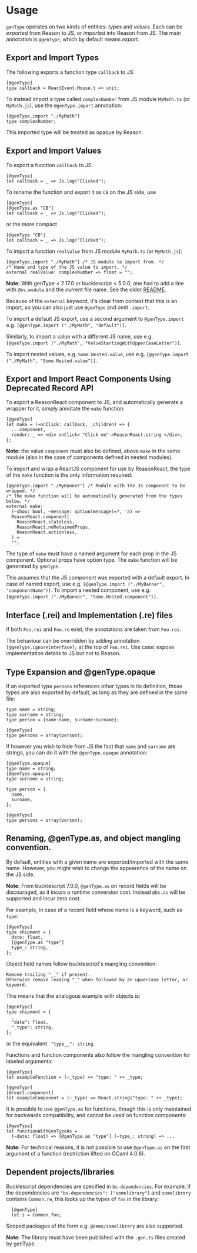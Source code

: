 # Usage

<Intro>

`genType` operates on two kinds of entities: _types_ and _values_.
Each can be _exported_ from Reason to JS, or _imported_ into Reason from JS.
The main annotation is `@genType`, which by default means _export_.

</Intro>

## Export and Import Types

The following exports a function type `callback` to JS:

```reason
[@genType]
type callback = ReactEvent.Mouse.t => unit;
```

To instead import a type called `complexNumber` from JS module `MyMath.ts` (or `MyMath.js`), use the `@genType.import` annotation:

```reason
[@genType.import "./MyMath"]
type complexNumber;
```

This imported type will be treated as opaque by Reason.

## Export and Import Values

To export a function `callback` to JS:

```reason
[@genType]
let callback = _ => Js.log("Clicked");
```

To rename the function and export it as `CB` on the JS side, use

```reason
[@genType]
[@genType.as "CB"]
let callback = _ => Js.log("Clicked");
```

or the more compact

```reason
[@genType "CB"]
let callback = _ => Js.log("Clicked");
```


To import a function `realValue` from JS module `MyMath.ts` (or `MyMath.js`):

```reason
[@genType.import "./MyMath"] /* JS module to import from. */
/* Name and type of the JS value to import. */
external realValue: complexNumber => float = "";

```

<Warn>

**Note:** With genType < 2.17.0 or bucklescript < 5.0.0, one had to add a line
with `@bs.module` and the current file name. See the older
[README](https://github.com/cristianoc/genType/blob/v2.16.0/README.md).

</Warn>



Because of the `external` keyword, it's clear from context that this is an import, so you can also just use `@genType` and omit `.import`.

To import a default JS export, use a second argument to `@genType.import` e.g. `[@genType.import ("./MyMath", "default")]`.

Similarly, to import a value with a different JS name, use e.g. `[@genType.import ("./MyMath", "ValueStartingWithUpperCaseLetter")]`.

To import nested values, e.g. `Some.Nested.value`, use e.g. `[@genType.import ("./MyMath", "Some.Nested.value")]`.

## Export and Import React Components Using Deprecated Record API

To export a ReasonReact component to JS, and automatically generate a wrapper for it, simply annotate the `make` function:

```reason
[@genType]
let make = (~onClick: callback, _children) => {
  ...component,
  render: _ => <div onClick> "Click me"->ReasonReact.string </div>,
};
```

<Warn>

**Note:** the value `component` must also be defined, above `make` in the same module (also in the case of components defined in nested modules).

</Warn>


To import and wrap a ReactJS component for use by ReasonReact, the type of the `make` function is the only information required:

```reason
[@genType.import "./MyBanner"] /* Module with the JS component to be wrapped. */
/* The make function will be automatically generated from the types below. */
external make:
  (~show: bool, ~message: option(message)=?, 'a) =>
  ReasonReact.component(
    ReasonReact.stateless,
    ReasonReact.noRetainedProps,
    ReasonReact.actionless,
  ) =
  "";
```

The type of `make` must have a named argument for each prop in the JS component. Optional props have option type. The `make` function will be generated by `genType`.

This assumes that the JS component was exported with a default export. In case of named export, use e.g. `[@genType.import ("./MyBanner", "componentName")]`. To import a nested component, use e.g. `[@genType.import ("./MyBanner", "Some.Nested.component")]`. 

## Interface (.rei) and Implementation (.re) files

If both `Foo.rei` and `Foo.re` exist, the annotations are taken from `Foo.rei`.

The behaviour can be overridden by adding annotation `[@genType.ignoreInterface];` at the top of `Foo.rei`. Use case: expose implementation details to JS but not to Reason.


## Type Expansion and @genType.opaque

If an exported type `persons` references other types in its definition, those types are also exported by default, as long as they are defined in the same file:

```reason
type name = string;
type surname = string;
type person = {name:name, surname:surname};

[@genType]
type persons = array(person);
```

If however you wish to hide from JS the fact that `name` and `surname` are strings, you can do it with the `@genType.opaque` annotation:

```reason
[@genType.opaque]
type name = string;
[@genType.opaque]
type surname = string;

type person = {
  name,
  surname,
};

[@genType]
type persons = array(person);
```

## Renaming, @genType.as, and object mangling convention.

By default, entities with a given name are exported/imported with the same name. However, you might wish to change the appearence of the name on the JS side.

<Warn>

**Note:** From bucklescript 7.0.0, `@genType.as` on record fields will be discouraged,
as it incurs a runtime conversion cost. Instead `@bs.as` will be supported and incur zero cost.

</Warn>

For example, in case of a record field whose name is a keyword, such as `type`:

```reason
[@genType]
type shipment = {
  date: float,
  [@genType.as "type"]
  type_: string,
};
```

Object field names follow bucklescript's mangling convention:

```
Remove trailing "__" if present.
Otherwise remove leading "_" when followed by an uppercase letter, or keyword.
```

This means that the analogous example with objects is:

```reason
[@genType]
type shipment = {
  .
  "date": float,
  "_type": string,
};
```

or the equivalent ``` "type__": string```.

Functions and function components also follow the mangling convention for labeled arguments:

```reason
[@genType]
let exampleFunction = (~_type) => "type: " ++ _type;

[@genType]
[@react.component]
let exampleComponent = (~_type) => React.string("type: " ++ _type);
```

It is possible to use `@genType.as` for functions, though this is only maintained for backwards compatibility, and cannot be used on function components:

```reason
[@genType]
let functionWithGenTypeAs =
  (~date: float) => [@genType.as "type"] (~type_: string) => ...
```

<Warn>

**Note:** For technical reasons, it is not possible to use `@genType.as` on the first argument of a function (restriction lifted on OCaml 4.0.6).

</Warn>

## Dependent projects/libraries
Bucklescript dependencies are specified in `bs-dependencies`.
For example, if the dependencies are `"bs-dependencies": ["somelibrary"]` and `somelibrary` contains `Common.re`, this looks up the types of `foo` in the library:

```reason
  [@genType]
  let z = Common.foo;
```

Scoped packages of the form e.g. `@demo/somelibrary` are also supported.

<Warn>

**Note:** The library must have been published with the `.gen.ts` files created by genType.

</Warn>
